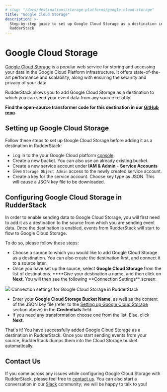 ```yaml
---
# slug: "/docs/destinations/storage-platforms/google-cloud-storage"
title: "Google Cloud Storage"
description: >-
  Step-by-step guide to set up Google Cloud Storage as a destination in
  RudderStack
---
```


# Google Cloud Storage

[Google Cloud Storage](https://cloud.google.com/storage) is a popular web service for storing and accessing your data in the Google Cloud Platform infrastructure. It offers state-of-the-art performance and scalability, along with ensuring the security and privacy of your data.

RudderStack allows you to add Google Cloud Storage as a destination to which you can send your event data from any source reliably.

<div class="successBlock">

  **Find the open-source transformer code for this destination in our <a href="https://github.com/rudderlabs/rudder-transformer/tree/master/v0/destinations/gcs">GitHub repo</a>.**
</div>

## Setting up Google Cloud Storage

Follow these steps to set up Google Cloud Storage before adding it as a destination in RudderStack:

- Log in to the your Google Cloud platform [console](https://console.cloud.google.com/).
- Create a new bucket. You can also use an already existing bucket.
- Create a new service account under **IAM & Admin** - **Service Accounts**
- Give `Storage Object Admin` access to the newly created service account.
- Create a key for the service account. Choose key type as JSON. This will cause a JSON key file to be downloaded.

## **Configuring** Google Cloud Storage **in RudderStack**

In order to enable sending data to Google Cloud Storage, you will first need to add it as a destination to the source from which you are sending event data. Once the destination is enabled, events from RudderStack will start to flow to Google Cloud Storage.

To do so, please follow these steps:

- Choose a source to which you would like to add Google Cloud Storage as a destination. You can also create the destination first, and connect it to a source later.
- Once you have set up the source, select **Google Cloud Storage** from the list of destinations. \***\*Give your destination a name, and then click on **Next**. You will then see the following **Connection Settings\*\* screen:

<img src="../../assets/image (14) (1).png" />
<span class="imageTitle">Connection settings for Google Cloud Storage in RudderStack</span>

- Enter your **Google Cloud Storage Bucket Name**, as well as the content of the JSON key file \(refer to the [Setting up Google Cloud Storage](https://rudderstack.com/docs/destinations/storage-platforms/google-cloud-storage/#setting-up-google-cloud-storage) section above\) in the **Credentials** field.
- If you need any transformation choose one from the list. Else, click **Next**.

That's it! You have successfully added Google Cloud Storage as a destination in RudderStack. Once you start sending events from your source, RudderStack dumps them into the Cloud Storage bucket automatically.

## Contact Us

If you come across any issues while configuring Google Cloud Storage with RudderStack, please feel free to [contact us](mailto:%20docs@rudderstack.com). You can also start a conversation in our [Slack](https://rudderstack.com/join-rudderstack-slack-community) community; we will be happy to talk to you!
